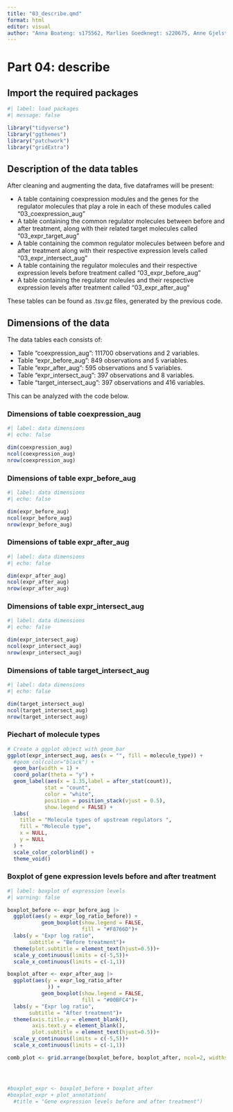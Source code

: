 ```yaml
---
title: "03_describe.qmd"
format: html
editor: visual
author: "Anna Boateng: s175562, Marlies Goedknegt: s220675, Anne Gjelstrup: s194530, Katja Jagd: s185395, Olivia Ronnenberg: s183359"
---
```


# Part 04: describe

## Import the required packages

```r
#| label: load packages
#| message: false

library("tidyverse")
library("ggthemes")
library("patchwork")
library("gridExtra")

```

## Description of the data tables

After cleaning and augmenting the data, five dataframes will be present:

-   A table containing coexpression modules and the genes for the regulator molecules that play a role in each of these modules called "03_coexpression_aug"
-   A table containing the common regulator molecules between before and after treatment, along with their related target molecules called "03_expr_target_aug"
-   A table containing the common regulator molecules between before and after treatment along with their respective expression levels called "03_expr_intersect_aug"
-   A table containing the regulator molecules and their respective expression levels before treatment called "03_expr_before_aug"
-   A table containing the regulator moleules and their respective expression levels after treatment called "03_expr_after_aug"

These tables can be found as .tsv.gz files, generated by the previous code.

## Dimensions of the data

The data tables each consists of:

-   Table "coexpression_aug": 111700 observations and 2 variables.
-   Table "expr_before_aug": 849 observations and 5 variables.
-   Table "expr_after_aug": 595 observations and 5 variables.
-   Table "expr_intersect_aug": 397 observations and 8 variables.
-   Table "target_intersect_aug": 397 observations and 416 variables.

This can be analyzed with the code below.

### Dimensions of table coexpression_aug

```r
#| label: data dimensions 
#| echo: false

dim(coexpression_aug)
ncol(coexpression_aug)
nrow(coexpression_aug)
```

### Dimensions of table expr_before_aug

```r

#| label: data dimensions
#| echo: false

dim(expr_before_aug)
ncol(expr_before_aug)
nrow(expr_before_aug)
```

### Dimensions of table expr_after_aug

```r

#| label: data dimensions
#| echo: false

dim(expr_after_aug)
ncol(expr_after_aug)
nrow(expr_after_aug)
```

### Dimensions of table expr_intersect_aug

```r

#| label: data dimensions
#| echo: false

dim(expr_intersect_aug)
ncol(expr_intersect_aug)
nrow(expr_intersect_aug)
```

### Dimensions of table target_intersect_aug

```r

#| label: data dimensions
#| echo: false

dim(target_intersect_aug)
ncol(target_intersect_aug)
nrow(target_intersect_aug)
```

### Piechart of molecule types

```r
# Create a ggplot object with geom_bar
ggplot(expr_intersect_aug, aes(x = "", fill = molecule_type)) +
  #geom_col(color="black") +
  geom_bar(width = 1) +
  coord_polar(theta = "y") +
  geom_label(aes(x = 1.35,label = after_stat(count)), 
            stat = "count", 
            color = "white",
            position = position_stack(vjust = 0.5),
            show.legend = FALSE) +
  labs(
    title = "Molecule types of upstream regulators ",
    fill = "Molecule type",
    x = NULL,
    y = NULL
  ) +
  scale_color_colorblind() + 
  theme_void()
```

### Boxplot of gene expression levels before and after treatment

```r
#| label: boxplot of expression levels 
#| warning: false 

boxplot_before <- expr_before_aug |> 
  ggplot(aes(y = expr_log_ratio_before)) +
           geom_boxplot(show.legend = FALSE,
                        fill = "#F8766D")+
  labs(y = "Expr log ratio",
       subtitle = "Before treatment")+
  theme(plot.subtitle = element_text(hjust=0.5))+
  scale_y_continuous(limits = c(-5,5))+
  scale_x_continuous(limits = c(-1,1))

boxplot_after <- expr_after_aug |> 
  ggplot(aes(y = expr_log_ratio_after
             )) +
           geom_boxplot(show.legend = FALSE,
                        fill = "#00BFC4")+
  labs(y = "Expr log ratio",
       subtitle = "After treatment")+
  theme(axis.title.y = element_blank(),
        axis.text.y = element_blank(),
        plot.subtitle = element_text(hjust=0.5))+
  scale_y_continuous(limits = c(-5,5))+
  scale_x_continuous(limits = c(-1,1))

comb_plot <- grid.arrange(boxplot_before, boxplot_after, ncol=2, widths = c(1,1))




#boxplot_expr <- boxplot_before + boxplot_after
#boxplot_expr + plot_annotation(
  #title = "Gene expression levels before and after treatment")


```
